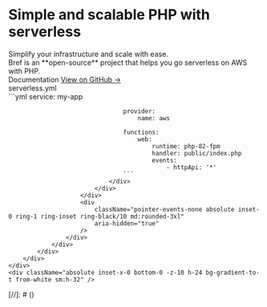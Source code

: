 
<div className="relative isolate overflow-hidden bg-gradient-to-b from-blue-100/20">
    <div className="mx-auto max-w-7xl pb-24 pt-10 sm:pb-32 lg:grid lg:grid-cols-2 lg:gap-x-8 lg:px-8 lg:py-24">
        <div className="px-6 lg:px-0 lg:pt-6">
            <div className="mx-auto max-w-2xl">
                <div className="max-w-lg">
                    <h1 className="text-4xl font-black tracking-tight text-gray-900 sm:text-5xl">
                        Simple
                        and scalable PHP with
                        <span className="text-blue-500">serverless</span>
                    </h1>
                    <div className="mt-6 text-lg leading-8 text-gray-600">
                        Simplify your infrastructure and scale with ease.
                    </div>
                    <div className="text-lg leading-8 text-gray-600">
                        Bref is an **open-source** project that helps you go serverless on AWS with PHP.
                    </div>
                    <div className="mt-10 flex items-center gap-x-6">
                        <Link href="/docs"
                              className="rounded-md bg-blue-500 px-3.5 py-2.5 text-sm font-semibold text-white shadow-sm hover:bg-blue-700 focus-visible:outline focus-visible:outline-2 focus-visible:outline-offset-2 focus-visible:outline-blue-600"
                        >
                            Documentation
                        </Link>
                        <a href="https://github.com/brefphp/bref"
                           className="text-sm font-semibold leading-6 text-gray-900">
                            View on GitHub <span aria-hidden="true">→</span>
                        </a>
                    </div>
                    <div className="mt-6 flex items-center space-x-4 text-gray-300">
                        <LaravelFullIcon className="h-6 md:h-8" />
                        <SymfonyFullIcon className="h-12 md:h-16" />
                    </div>
                </div>
            </div>
        </div>
        <div className="mt-20 sm:mt-24 md:mx-auto md:max-w-2xl lg:mx-0 lg:mt-0 lg:w-screen">
            <div
                className="absolute inset-y-0 right-1/2 -z-10 -mr-10 w-[200%] skew-x-[-30deg] bg-white shadow-xl shadow-blue-600/10 ring-1 ring-blue-50 md:-mr-20 lg:-mr-36"
                aria-hidden="true"
            />
            <div className="shadow-lg md:rounded-3xl">
                <div
                    className="bg-blue-500 [clip-path:inset(0)] md:[clip-path:inset(0_round_theme(borderRadius.3xl))]">
                    <div
                        className="absolute -inset-y-px left-1/2 -z-10 ml-10 w-[200%] skew-x-[-30deg] bg-blue-100 opacity-20 ring-1 ring-inset ring-white md:ml-20 lg:ml-36"
                        aria-hidden="true"
                    />
                    <div className="relative px-6 pt-8 sm:pt-16 md:pl-16 md:pr-0">
                        <div className="mx-auto max-w-2xl md:mx-0 md:max-w-none">
                            <div className="w-screen overflow-hidden rounded-tl-xl bg-gray-900">
                                <div className="flex bg-gray-800/40 ring-1 ring-white/5">
                                    <div className="-mb-px flex text-sm font-medium leading-6 text-gray-400">
                                        <div
                                            className="border-b border-r border-b-white/20 border-r-white/10 bg-white/5 px-4 py-2 text-gray-300">
                                            serverless.yml
                                        </div>
                                    </div>
                                </div>
                                <div className={styles.homeCode + " px-6 pb-14 pt-6"}>
                                    ```yml
                                    service: my-app

                                    provider:
                                        name: aws

                                    functions:
                                        web:
                                            runtime: php-82-fpm
                                            handler: public/index.php
                                            events:
                                                - httpApi: '*'
                                    ```
                                </div>
                            </div>
                        </div>
                        <div
                            className="pointer-events-none absolute inset-0 ring-1 ring-inset ring-black/10 md:rounded-3xl"
                            aria-hidden="true"
                        />
                    </div>
                </div>
            </div>
        </div>
    </div>
    <div className="absolute inset-x-0 bottom-0 -z-10 h-24 bg-gradient-to-t from-white sm:h-32" />
</div>

<Invocations />
<Intro />
<UseCases />
<Sponsors />
[//]: # (<Companies />)
<Testimonials />
